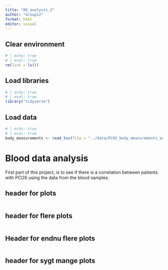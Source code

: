 ```yaml
---
title: "06_analysis_2"
author: "Group12"
format: html
editor: visual
---
```


## 

## Clear environment

```r
# | echo: true 
# | eval: true  
rm(list = ls())
```

## Load libraries

```r
# | echo: true 
# | eval: true  
library("tidyverse")
```

## Load data

```r
# | echo: true 
# | eval: true  
body_measurements <- read_tsv(file = "../data/PCOS_body_measurements_aug.tsv") 
```

# Blood data analysis

First part of this project, is to see if there is a correlation between patients with PCOS using the data from the blood samples.

## header for plots

```r

```

## header for flere plots

```r

```

## Header for endnu flere plots

```r

```

## header for sygt mange plots

```r

```
